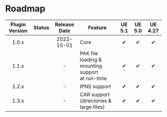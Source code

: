 
# Roadmap

| Plugin Version |    Status     | Release Date | Feature                                             | UE 5.1 | UE 5.0 | UE 4.27 |
|:--------------:|:-------------:|:------------:|-----------------------------------------------------|:------:|:------:|:-------:|
|     1.0.x      |  <Released/>  |  2022-10-01  | Core                                                |   ✔    |   ✔    |    ✔    |
|     1.1.x      | <InProgress/> |      -       | PAK file loading & mounting support<br/>at run-time |   ✔    |   ✔    |    ✔    |
|     1.2.x      |  <Planned/>   |      -       | IPNS support                                        |   ✔    |   ✔    |    ✔    |
|     1.3.x      |  <Planned/>   |      -       | CAR support (directories & large files)             |   ✔    |   ✔    |    ✔    |
